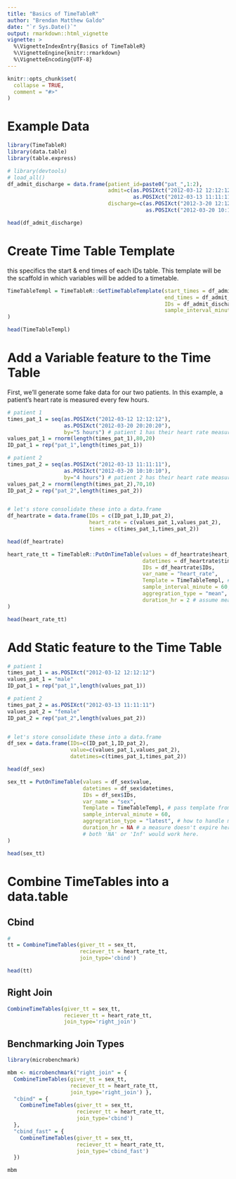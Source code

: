 ```yaml
---
title: "Basics of TimeTableR"
author: "Brendan Matthew Galdo"
date: "`r Sys.Date()`"
output: rmarkdown::html_vignette
vignette: >
  %\VignetteIndexEntry{Basics of TimeTableR}
  %\VignetteEngine{knitr::rmarkdown}
  %\VignetteEncoding{UTF-8}
---
```


```r

knitr::opts_chunk$set(
  collapse = TRUE,
  comment = "#>"
)

```

# Example Data

```r

library(TimeTableR)
library(data.table)
library(table.express)

# library(devtools)
# load_all()
df_admit_discharge = data.frame(patient_id=paste0("pat_",1:2),
                                admit=c(as.POSIXct("2012-03-12 12:12:12"),
                                        as.POSIXct("2012-03-13 11:11:11")),
                                discharge=c(as.POSIXct("2012-3-20 12:12:12"),
                                            as.POSIXct("2012-03-20 10:10:10")))

head(df_admit_discharge)
```

# Create Time Table Template 

this specifics the start & end times of each IDs table. This template will be the scaffold in which variables will be added to a timetable.

```r

TimeTableTempl = TimeTableR::GetTimeTableTemplate(start_times = df_admit_discharge$admit,
                                                  end_times = df_admit_discharge$discharge,
                                                  IDs = df_admit_discharge$patient_id,
                                                  sample_interval_minute=60 # grid point at every 60th minute 
)

head(TimeTableTempl)
```



# Add a Variable feature to the Time Table

First, we'll generate some fake data for our two patients. In this example, a patient's heart rate is measured every few hours.

```r

# patient 1
times_pat_1 = seq(as.POSIXct("2012-03-12 12:12:12"),
                  as.POSIXct("2012-03-20 20:20:20"),
                  by="5 hours") # patient 1 has their heart rate measured every 5 hours
values_pat_1 = rnorm(length(times_pat_1),80,20)
ID_pat_1 = rep("pat_1",length(times_pat_1))

# patient 2
times_pat_2 = seq(as.POSIXct("2012-03-13 11:11:11"),
                  as.POSIXct("2012-03-20 10:10:10"),
                  by="4 hours") # patient 2 has their heart rate measured every 4 hours
values_pat_2 = rnorm(length(times_pat_2),70,10)
ID_pat_2 = rep("pat_2",length(times_pat_2))


# let's store consolidate these into a data.frame
df_heartrate = data.frame(IDs = c(ID_pat_1,ID_pat_2),
                          heart_rate = c(values_pat_1,values_pat_2),
                          times = c(times_pat_1,times_pat_2))

head(df_heartrate)

```

```r

heart_rate_tt = TimeTableR::PutOnTimeTable(values = df_heartrate$heart_rate,
                                           datetimes = df_heartrate$times,
                                           IDs = df_heartrate$IDs,
                                           var_name = "heart_rate",
                                           Template = TimeTableTempl, # pass template from section one
                                           sample_interval_minute = 60,
                                           aggregration_type = "mean", #how to handle multiple measurements for same time point
                                           duration_hr = 2 # assume measures are carried forward 2 hours if no new measurement
)

head(heart_rate_tt)
```

# Add Static feature to the Time Table 

```r

# patient 1
times_pat_1 = as.POSIXct("2012-03-12 12:12:12")
values_pat_1 = "male"
ID_pat_1 = rep("pat_1",length(values_pat_1))

# patient 2
times_pat_2 = as.POSIXct("2012-03-13 11:11:11")
values_pat_2 = "female"
ID_pat_2 = rep("pat_2",length(values_pat_2))


# let's store consolidate these into a data.frame
df_sex = data.frame(IDs=c(ID_pat_1,ID_pat_2),
                    value=c(values_pat_1,values_pat_2),
                    datetimes=c(times_pat_1,times_pat_2))

head(df_sex)

sex_tt = PutOnTimeTable(values = df_sex$value,
                        datetimes = df_sex$datetimes,
                        IDs = df_sex$IDs,
                        var_name = "sex",
                        Template = TimeTableTempl, # pass template from section one 
                        sample_interval_minute = 60, 
                        aggregration_type = "latest", # how to handle multiple measurements for same time point 
                        duration_hr = NA # a measure doesn't expire here since it's static 
                        # both 'NA' or 'Inf' would work here.
)

head(sex_tt)
```

# Combine TimeTables into a data.table  

## Cbind
```r
# 
tt = CombineTimeTables(giver_tt = sex_tt,
                       reciever_tt = heart_rate_tt,
                       join_type='cbind')

head(tt)
```

## Right Join
```r

CombineTimeTables(giver_tt = sex_tt,
                  reciever_tt = heart_rate_tt, 
                  join_type='right_join') 

```

## Benchmarking Join Types
```r
library(microbenchmark)

mbm <- microbenchmark("right_join" = { 
  CombineTimeTables(giver_tt = sex_tt,
                    reciever_tt = heart_rate_tt, 
                    join_type='right_join') },
  "cbind" = {
    CombineTimeTables(giver_tt = sex_tt,
                      reciever_tt = heart_rate_tt,
                      join_type='cbind')
  },
  "cbind_fast" = {
    CombineTimeTables(giver_tt = sex_tt,
                      reciever_tt = heart_rate_tt,
                      join_type='cbind_fast')
  })

mbm
```